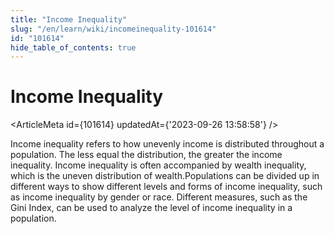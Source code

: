 ```yaml
---
title: "Income Inequality"
slug: "/en/learn/wiki/incomeinequality-101614"
id: "101614"
hide_table_of_contents: true
---
```



# Income Inequality

<ArticleMeta id={101614} updatedAt={'2023-09-26 13:58:58'} />
<div className='border-solid border-b border-t-0 my-4 border-[var(--ifm-color-gray-300)]' />

Income inequality refers to how unevenly income is distributed throughout a population. The less equal the distribution, the greater the income inequality. Income inequality is often accompanied by wealth inequality, which is the uneven distribution of wealth.Populations can be divided up in different ways to show different levels and forms of income inequality, such as income inequality by gender or race. Different measures, such as the Gini Index, can be used to analyze the level of income inequality in a population.
